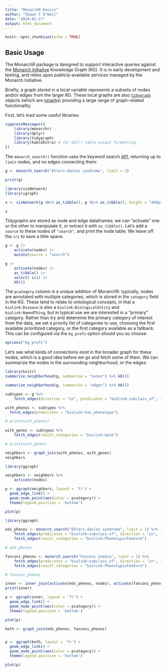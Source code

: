 ```yaml
---
title: "MonarchR Basics"
author: "Shawn T O'Neil"
date: "2024-02-17"
output: html_document
---
```


```r
knitr::opts_chunk$set(echo = TRUE)
```

## Basic Usage

The MonarchR package is designed to support interactive queries against the [Monarch Initiative](https://monarchinitiative.org) Knowledge Graph (KG). It is in early development and testing, and relies upon publicly-available services managed by the Monarch Initiative.

Briefly, a graph stored in a local variable represents a subsets of nodes and/or edges from the larger KG. These local graphs are also [`tidygraph`](https://tidygraph.data-imaginist.com/) objects (which are [igraph](https://r.igraph.org/)s) providing a large range of graph-related functionality. 

First, let's load some useful libraries:

```r
suppressMessages({
	library(monarchr)
	library(dplyr)
	library(tidygraph)
	library(kableExtra) # for kbl() table output formatting
})
```


The `monarch_search()` function uses the keyword search [API](https://api-v3.monarchinitiative.org/v3/docs), 
returning up to `limit` nodes, and no edges connecting them:

```r
g <- monarch_search("Ehlers-danlos syndrome", limit = 5)

print(g)
```

```r
library(visNetwork)
library(igraph)

x <- visNetwork(g %N>% as_tibble(), g %E>% as_tibble(), height = "400px")

x
```

Tidygraphs are stored as node and edge dataframes; we can "activate" one or the other to manipulate it, 
or extract it with `as_tibble()`. Let's add a `source` to these nodes of `"search"`, and print the node table. We leave off
the `iri` to save a little space.

```r
g <- g |> 
	activate(nodes) |>
	mutate(source = "search")

g |>
	activate(nodes) |>
	as_tibble() |>
	select(-iri) |>
	kbl()
```
The `pcategory` column is a unique addition of MonarchR: typically, nodes are annotated with multiple categories, 
which is stored in the `category` field in the KG. These tend to relate to ontological concepts, in that 
a `biolink:Disease` is also a `biolink:BiologicalEntity` and `biolink:NamedThing`, but in typical use we are interested in a "primary" category. Rather than try and determine the primary category of interest from the data, we set a priority list of categories to use, choosing the first available prioritized category, or the first category available as a fallback. This can be configured via the `kg_prefs` option should you so choose:

```r
options("kg_prefs")
```
Let's see what kinds of connections exist in the broader graph for these nodes, which is a good idea before we go and fetch some of them. We can summarize the nodes in the surrounding neighborhood, or the edges:

```r
library(knitr)
summarize_neighborhood(g, summarize = "nodes") %>% kbl()

summarize_neighborhood(g, summarize = "edges") %>% kbl()
```




```r
subtypes <- g %>%
	fetch_edges(direction = "in", predicates = "biolink:subclass_of", transitive = TRUE)

with_phenos <- subtypes %>%
  fetch_edges(predicates = "biolink:has_phenotype")

# print(with_phenos)
	
with_genes <- subtypes %>%
	fetch_edges(result_categories = "biolink:Gene")

# print(with_genes)

neighbors <- graph_join(with_phenos, with_genes)
neighbors
```

```r
library(ggraph)

neighbors <- neighbors %>%
	activate(nodes)

p <- ggraph(neighbors, layout = 'fr') + 
  geom_edge_link() + 
  geom_node_point(aes(color = pcategory)) + 
  theme(legend.position = 'bottom')

plot(p)
```


```r
library(ggraph)

eds_phenos <- monarch_search("Ehlers-danlos syndrome", limit = 1) %>%
	fetch_edges(predicates = "biolink:subclass_of", direction = "in", transitive = TRUE) %>%
	fetch_edges(result_categories = "biolink:PhenotypicFeature")

# eds_phenos

fanconi_phenos <- monarch_search("Fanconi anemia", limit = 1) %>%
	fetch_edges(predicates = "biolink:subclass_of", direction = "in", transitive = TRUE) %>%
	fetch_edges(result_categories = "biolink:PhenotypicFeature")

# fanconi_phenos

inner <- inner_join(activate(eds_phenos, nodes), activate(fanconi_phenos, nodes) %>% as_tibble())
print(inner)

p <- ggraph(inner, layout = 'fr') + 
  geom_edge_link() + 
  geom_node_point(aes(color = pcategory)) + 
  theme(legend.position = 'bottom')

plot(p)

both <- graph_join(eds_phenos, fanconi_phenos)


p <- ggraph(both, layout = 'fr') + 
  geom_edge_link() + 
  geom_node_point(aes(color = pcategory)) + 
  theme(legend.position = 'bottom')

plot(p)

```






